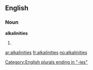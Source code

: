 ==English==

===Noun===
'''alkalinities'''

# {{plural of|[[alkalinity]]}}

[[Category:English plurals ending in "-ies"]]

[[ar:alkalinities]]
[[fr:alkalinities]]
[[no:alkalinities]]